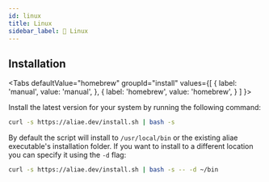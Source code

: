 ```yaml
---
id: linux
title: Linux
sidebar_label: 🐧 Linux
---
```



## Installation

<Tabs
  defaultValue="homebrew"
  groupId="install"
  values={[
    { label: 'manual', value: 'manual', },
    { label: 'homebrew', value: 'homebrew', }
  ]
}>
<TabItem value="manual">

Install the latest version for your system by running the following command:

```bash
curl -s https://aliae.dev/install.sh | bash -s
```

By default the script will install to `/usr/local/bin` or the existing aliae executable's installation folder.
If you want to install to a different location you can specify it using the `-d` flag:

```bash
curl -s https://aliae.dev/install.sh | bash -s -- -d ~/bin
```

</TabItem>
<TabItem value="homebrew">

<InstallHomebrew />

</TabItem>
</Tabs>

[configuration]: /docs/configuration/overview
